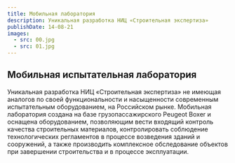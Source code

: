 ```yaml
---
title: Мобильная лаборатория
description: Уникальная разработка НИЦ «Строительная экспертиза»
publishDate: 14-08-21
images:
  - src: 00.jpg
  - src: 01.jpg
---
```


## Мобильная испытательная лаборатория

Уникальная разработка НИЦ «Строительная экспертиза» не имеющая аналогов по своей функциональности и насыщенности современным испытательным оборудованием, на Российском рынке. Мобильная лаборатория создана на базе грузопассажирского Peugeot Boxer и оснащена оборудованием, позволяющим вести входящий контроль качества строительных материалов, контролировать соблюдение технологических регламентов в процессе возведения зданий и сооружений, а также производить комплексное обследование объектов при завершении строительства и в процессе эксплуатации.
